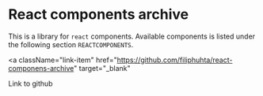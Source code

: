 
<Meta title="Example/Introduction" />

# React components archive

This is a library for `react` components. Available components is listed under the following section `REACTCOMPONENTS`.

<a
  className="link-item"
  href="https://github.com/filiphuhta/react-componens-archive"
  target="_blank"
>
  Link to github
</a>
